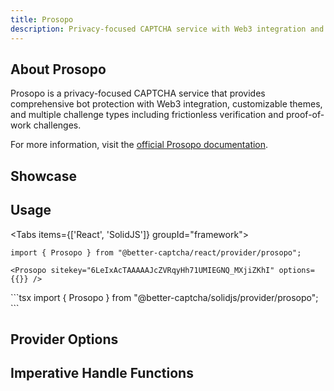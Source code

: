 ```yaml
---
title: Prosopo
description: Privacy-focused CAPTCHA service with Web3 integration and customizable themes
---
```



## About Prosopo

Prosopo is a privacy-focused CAPTCHA service that provides comprehensive bot protection with Web3 integration, customizable themes, and multiple challenge types including frictionless verification and proof-of-work challenges.

For more information, visit the [official Prosopo documentation](https://docs.prosopo.io/).

## Showcase

<Prosopo />

## Usage

<Tabs items={['React', 'SolidJS']} groupId="framework">
  <Tab value="React">
  ```tsx
  import { Prosopo } from "@better-captcha/react/provider/prosopo";

  <Prosopo sitekey="6LeIxAcTAAAAAJcZVRqyHh71UMIEGNQ_MXjiZKhI" options={{}} />
  ```
  </Tab>
  
  <Tab value="SolidJS">
  ```tsx
  import { Prosopo } from "@better-captcha/solidjs/provider/prosopo";

  <Prosopo sitekey="6LeIxAcTAAAAAJcZVRqyHh71UMIEGNQ_MXjiZKhI" options={{}} />
  ```
  </Tab>
</Tabs>

## Provider Options
<AutoTypeTable path="../../packages/core/src/providers/prosopo/types.d.ts" name="RenderParameters" />

## Imperative Handle Functions
<AutoTypeTable path="../../packages/core/src/providers/prosopo/provider.ts" name="ProsopoHandle" />
